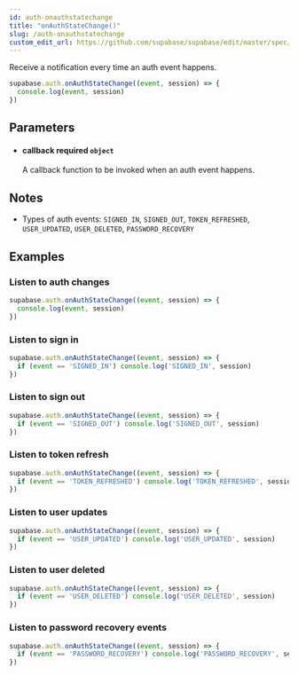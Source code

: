 ```yaml
---
id: auth-onauthstatechange
title: "onAuthStateChange()"
slug: /auth-onauthstatechange
custom_edit_url: https://github.com/supabase/supabase/edit/master/spec/supabase_js_v2.yml
---
```


Receive a notification every time an auth event happens.

```js
supabase.auth.onAuthStateChange((event, session) => {
  console.log(event, session)
})
```


## Parameters


<ul className="method-list-group">
  
<li className="method-list-item">
  <h4 className="method-list-item-label">
    <span className="method-list-item-label-name">
      callback
    </span>
    <span className="method-list-item-label-badge required">
      required
    </span>
    <span className="method-list-item-validation">
      <code>object</code>
    </span>
  </h4>
  <div class="method-list-item-description">

A callback function to be invoked when an auth event happens.

  </div>
  
</li>

</ul>


## Notes

- Types of auth events: `SIGNED_IN`, `SIGNED_OUT`, `TOKEN_REFRESHED`, `USER_UPDATED`, `USER_DELETED`, `PASSWORD_RECOVERY`










## Examples

### Listen to auth changes



```js
supabase.auth.onAuthStateChange((event, session) => {
  console.log(event, session)
})
```

### Listen to sign in



```js
supabase.auth.onAuthStateChange((event, session) => {
  if (event == 'SIGNED_IN') console.log('SIGNED_IN', session)
})
```

### Listen to sign out



```js
supabase.auth.onAuthStateChange((event, session) => {
  if (event == 'SIGNED_OUT') console.log('SIGNED_OUT', session)
})
```

### Listen to token refresh



```js
supabase.auth.onAuthStateChange((event, session) => {
  if (event == 'TOKEN_REFRESHED') console.log('TOKEN_REFRESHED', session)
})
```

### Listen to user updates



```js
supabase.auth.onAuthStateChange((event, session) => {
  if (event == 'USER_UPDATED') console.log('USER_UPDATED', session)
})
```

### Listen to user deleted



```js
supabase.auth.onAuthStateChange((event, session) => {
  if (event == 'USER_DELETED') console.log('USER_DELETED', session)
})
```

### Listen to password recovery events



```js
supabase.auth.onAuthStateChange((event, session) => {
  if (event == 'PASSWORD_RECOVERY') console.log('PASSWORD_RECOVERY', session)
})
```